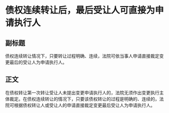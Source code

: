 # 债权连续转让后，最后受让人可直接为申请执行人
## 副标题
债权连续转让情况下，只要转让过程明确、连续，法院可依当事人申请直接裁定变更最后的受让人为申请执行人。
## 正文
在债权转让第一次转让受让人未提出变更申请执行人的，法院无须作出变更执行主体裁定。在债权连续转让的情况下，只要该债权转让的过程是明确的、连续的，法院可根据债权转让人或受让人的申请直接裁定变更最后受让人为申请执行人。